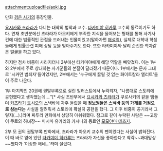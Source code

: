 attachment:uploadfile/aoki.jpg

만화 [[검은 사기]]의 등장인물.

[[요시카와 츠라라]]가 다니는 대학의 법학과 교수. [[타카미야 히카루]] 교수의 동료이기도 하다. 연재 초반분에선 츠라라가 아오키에게 부족한 지식을 물어보는 형태를 통해 사기사건에 대한 법률적인 관점을 드러내는 인물이었고(말하자면 [[해설역]]), 실제로 대학내 학생들에게 법률관련 피해 상담 등을 받아주기도 한다. 또한 타카미야와 달리 순진한 학자같은 얼굴을 하고 있다.

하지만 점차 비중이 사라지더니 2부에선 타카미야에게 해당 역할을 빼앗겼다. 이는 1부와 2부에서 주로 상대하는 사기꾼들의 본질이 달라졌기 때문이다. 1부에서는 문자 그대로 '시커먼 범죄자'들이었지만, 2부에서는 '누구에게 꿇릴 것 없는 화이트칼라 엘리트'들이 주로 나온다.

1부 마지막인 20권에 권말부록으로 실린 일러스트에서 누락되자, "나름대로 스토리에 공헌했다고 생각했는데…."[* 사실 초반부에서 [[요시카와 츠라라]]가 쿠로사키의 겉을 맴돌며 [[카츠라기 토시오]]의 스낵바에 자주 둘렀을 때 '''정보원들은 스낵바 등의 가게를 거점으로 삼는다'''는 사실을 알려줘서 스토리에 확실히 공헌을 했다. 그 이후 비중이 공기라서 그렇지(…).]라며 짜투리 만화에서 상당히 아쉬워했다. 참고로 같이 누락된 사람은 ~~고양이 쿠로의 하녀장~~ 미시마 유카리와 카시나의 동료인 [[모모야마 테츠지]].

2부 모 권의 권말부록 만화에서, 츠라라가 아오키 교수의 팬이었다는 사실이 밝혀진다. 이 때 바로 옆에 있던 [[타카미야 히카루]]는 츠라라가 자신을 좋아한다고 착각~~과대망상~~했다가 '이상한 애네…'라며 설렜다.

